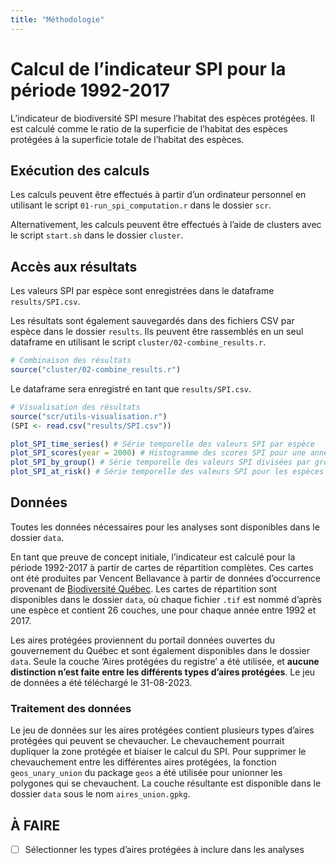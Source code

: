 ```yaml
---
title: "Méthodologie"
---
```


# Calcul de l'indicateur SPI pour la période 1992-2017

L'indicateur de biodiversité SPI mesure l'habitat des espèces protégées. Il est calculé comme le ratio de la superficie de l'habitat des espèces protégées à la superficie totale de l'habitat des espèces.

## Exécution des calculs

Les calculs peuvent être effectués à partir d'un ordinateur personnel en utilisant le script `01-run_spi_computation.r` dans le dossier `scr`.

Alternativement, les calculs peuvent être effectués à l'aide de clusters avec le script `start.sh` dans le dossier `cluster`.

## Accès aux résultats

Les valeurs SPI par espèce sont enregistrées dans le dataframe `results/SPI.csv`.

Les résultats sont également sauvegardés dans des fichiers CSV par espèce dans le dossier `results`. Ils peuvent être rassemblés en un seul dataframe en utilisant le script `cluster/02-combine_results.r`.

```r
# Combinaison des résultats
source("cluster/02-combine_results.r")
```

Le dataframe sera enregistré en tant que `results/SPI.csv`.

```r
# Visualisation des résultats
source("scr/utils-visualisation.r")
(SPI <- read.csv("results/SPI.csv"))

plot_SPI_time_series() # Série temporelle des valeurs SPI par espèce
plot_SPI_scores(year = 2000) # Histogramme des scores SPI pour une année donnée
plot_SPI_by_group() # Série temporelle des valeurs SPI divisées par groupes d'espèces
plot_SPI_at_risk() # Série temporelle des valeurs SPI pour les espèces en danger
```

## Données

Toutes les données nécessaires pour les analyses sont disponibles dans le dossier `data`.

En tant que preuve de concept initiale, l'indicateur est calculé pour la période 1992-2017 à partir de cartes de répartition complètes. Ces cartes ont été produites par Vencent Bellavance à partir de données d'occurrence provenant de [Biodiversité Québec](https://biodiversite-quebec.ca/). Les cartes de répartition sont disponibles dans le dossier `data`, où chaque fichier `.tif` est nommé d'après une espèce et contient 26 couches, une pour chaque année entre 1992 et 2017.

Les aires protégées proviennent du portail données ouvertes du gouvernement du Québec et sont également disponibles dans le dossier `data`. Seule la couche 'Aires protégées du registre' a été utilisée, et **aucune distinction n'est faite entre les différents types d'aires protégées**. Le jeu de données a été téléchargé le 31-08-2023.

### Traitement des données

Le jeu de données sur les aires protégées contient plusieurs types d'aires protégées qui peuvent se chevaucher. Le chevauchement pourrait dupliquer la zone protégée et biaiser le calcul du SPI. Pour supprimer le chevauchement entre les différentes aires protégées, la fonction `geos_unary_union` du package `geos` a été utilisée pour unionner les polygones qui se chevauchent. La couche résultante est disponible dans le dossier `data` sous le nom `aires_union.gpkg`.

## À FAIRE

- [ ] Sélectionner les types d'aires protégées à inclure dans les analyses
